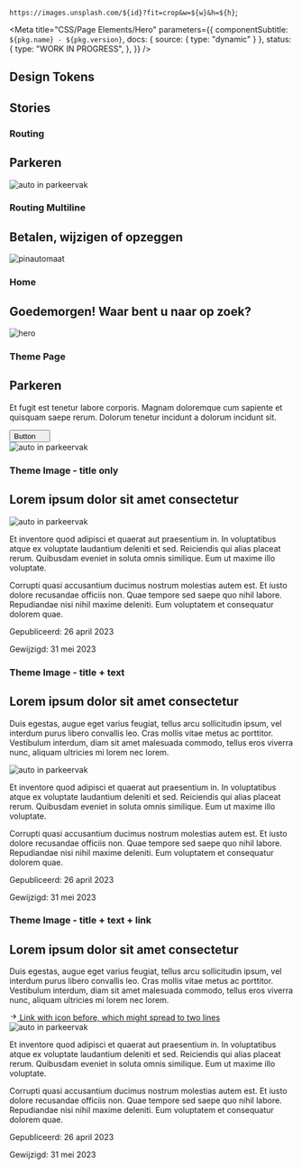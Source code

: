
  `https://images.unsplash.com/${id}?fit=crop&w=${w}&h=${h}`;

<Meta
  title="CSS/Page Elements/Hero"
  parameters={{
    componentSubtitle: `${pkg.name} - ${pkg.version}`,
    docs: { source: { type: "dynamic" } },
    status: {
      type: "WORK IN PROGRESS",
    },
  }}
/>

<Description markdown={readme} />

## Design Tokens

<DesignTokenDocBlock categoryName="Hero" viewType="table" />

## Stories

### Routing

<Canvas>
  <Story name="Routing">
    <section className="denhaag-hero denhaag-hero--routing">
      <div className="denhaag-hero__grid denhaag-container">
        <div className="denhaag-hero__content">
          <h1 className="denhaag-hero__title utrecht-heading-1">Parkeren</h1>
        </div>
      </div>
      <img
        className="denhaag-hero__image"
        src={heroImage(400, 560, "photo-1470224114660-3f6686c562eb")}
        alt="auto in parkeervak"
      />
    </section>
  </Story>
</Canvas>

### Routing Multiline

<Canvas>
  <Story name="Routing Multiline">
    <section className="denhaag-hero denhaag-hero--routing">
      <div className="denhaag-hero__grid denhaag-container">
        <div className="denhaag-hero__content">
          <h1 className="denhaag-hero__title utrecht-heading-1">Betalen, wijzigen of opzeggen</h1>
        </div>
      </div>
      <img
        className="denhaag-hero__image"
        src={heroImage(400, 560, "photo-1634733988138-bf2c3a2a13fa")}
        alt="pinautomaat"
      />
    </section>
  </Story>
</Canvas>

### Home

<Canvas>
  <Story name="Home">
    <section className="denhaag-hero denhaag-hero--home">
      <div className="denhaag-hero__grid denhaag-container">
        <div className="denhaag-hero__content">
          <h1 className="denhaag-hero__title utrecht-heading-1">
            <strong>Goedemorgen!</strong> Waar bent u naar op zoek?
          </h1>
        </div>
      </div>
      <img className="denhaag-hero__image" src={heroImage(800, 800)} alt="hero" />
    </section>
  </Story>
</Canvas>

### Theme Page

<Canvas>
  <Story name="Theme Page">
    <section className="denhaag-hero denhaag-hero--theme-page">
      <div className="denhaag-hero__container">
        <div className="denhaag-hero__content">
          <h1 className="denhaag-hero__title utrecht-heading-1">Parkeren</h1>
          <p className="utrecht-paragraph denhaag-hero__text">
            Et fugit est tenetur labore corporis. Magnam doloremque cum sapiente et quisquam saepe rerum. Dolorum
            tenetur incidunt a dolorum incidunt sit.
          </p>
          <button className="denhaag-button denhaag-button--end-icon">
            Button
            <span className="denhaag-button__icon">
              <svg
                aria-hidden="true"
                className="denhaag-icon"
                width="1em"
                height="1em"
                viewBox="0 0 24 24"
                fill="none"
                xmlns="http://www.w3.org/2000/svg"
              >
                <path d="M5.79289 8.29289C6.18342 7.90237 6.81658 7.90237 7.20711 8.29289L12.5 13.5858L17.7929 8.29289C18.1834 7.90237 18.8166 7.90237 19.2071 8.29289C19.5976 8.68342 19.5976 9.31658 19.2071 9.70711L13.2071 15.7071C12.8166 16.0976 12.1834 16.0976 11.7929 15.7071L5.79289 9.70711C5.40237 9.31658 5.40237 8.68342 5.79289 8.29289Z" />
              </svg>
            </span>
          </button>
        </div>
      </div>
      <img
        className="denhaag-hero__image"
        src={heroImage(400, 560, "photo-1470224114660-3f6686c562eb")}
        alt="auto in parkeervak"
      />
    </section>
  </Story>
</Canvas>

### Theme Image - title only

<Canvas>
  <Story name="Theme Image - title only">
    <section className="denhaag-hero denhaag-hero--theme-page denhaag-hero--theme-image">
      <div className="denhaag-hero__container">
        <div className="denhaag-hero__content">
          <h1 className="denhaag-hero__title utrecht-heading-1">Lorem ipsum dolor sit amet consectetur </h1>
        </div>
      </div>
      <img
        className="denhaag-hero__image"
        src="https://images.unsplash.com/photo-1593439426324-71b3f44ca9ee?ixlib=rb-4.0.3&ixid=MnwxMjA3fDB8MHxwaG90by1wYWdlfHx8fGVufDB8fHx8&auto=format&fit=crop&w=2340&q=80"
        alt="auto in parkeervak"
      />
    </section>
    <section className="page-container page-container--has-columns-first">
      <div className="page-container__columns">
        <section className="denhaag-columns denhaag-columns--single">
          <div className="denhaag-column">
            <p className="utrecht-paragraph">
              Et inventore quod adipisci et quaerat aut praesentium in. In voluptatibus atque ex voluptate laudantium
              deleniti et sed. Reiciendis qui alias placeat rerum. Quibusdam eveniet in soluta omnis similique. Eum ut
              maxime illo voluptate.
            </p>
            <p className="utrecht-paragraph">
              Corrupti quasi accusantium ducimus nostrum molestias autem est. Et iusto dolore recusandae officiis non.
              Quae tempore sed saepe quo nihil labore. Repudiandae nisi nihil maxime deleniti. Eum voluptatem et
              consequatur dolorem quae.
            </p>
          </div>
        </section>
        <div className="denhaag-article-meta denhaag-article-meta--responsive">
          <p className="denhaag-article-meta__item">Gepubliceerd: 26 april 2023</p>
          <p className="denhaag-article-meta__item">Gewijzigd: 31 mei 2023</p>
        </div>
      </div>
    </section>
  </Story>
</Canvas>

### Theme Image - title + text

<Canvas>
  <Story name="Theme Image - title + text">
    <section className="denhaag-hero denhaag-hero--theme-page denhaag-hero--theme-image">
      <div className="denhaag-hero__container">
        <div className="denhaag-hero__content">
          <h1 className="denhaag-hero__title utrecht-heading-1">Lorem ipsum dolor sit amet consectetur </h1>
          <p className="utrecht-paragraph denhaag-hero__text">
            Duis egestas, augue eget varius feugiat, tellus arcu sollicitudin ipsum, vel interdum purus libero convallis
            leo. Cras mollis vitae metus ac porttitor. Vestibulum interdum, diam sit amet malesuada commodo, tellus eros
            viverra nunc, aliquam ultricies mi lorem nec lorem.
          </p>
        </div>
      </div>
      <img
        className="denhaag-hero__image"
        src="https://images.unsplash.com/photo-1593439426324-71b3f44ca9ee?ixlib=rb-4.0.3&ixid=MnwxMjA3fDB8MHxwaG90by1wYWdlfHx8fGVufDB8fHx8&auto=format&fit=crop&w=2340&q=80"
        alt="auto in parkeervak"
      />
    </section>
    <section className="page-container page-container--has-columns-first">
      <div className="page-container__columns">
        <section className="denhaag-columns denhaag-columns--single">
          <div className="denhaag-column">
            <p className="utrecht-paragraph">
              Et inventore quod adipisci et quaerat aut praesentium in. In voluptatibus atque ex voluptate laudantium
              deleniti et sed. Reiciendis qui alias placeat rerum. Quibusdam eveniet in soluta omnis similique. Eum ut
              maxime illo voluptate.
            </p>
            <p className="utrecht-paragraph">
              Corrupti quasi accusantium ducimus nostrum molestias autem est. Et iusto dolore recusandae officiis non.
              Quae tempore sed saepe quo nihil labore. Repudiandae nisi nihil maxime deleniti. Eum voluptatem et
              consequatur dolorem quae.
            </p>
          </div>
        </section>
        <div className="denhaag-article-meta denhaag-article-meta--responsive">
          <p className="denhaag-article-meta__item">Gepubliceerd: 26 april 2023</p>
          <p className="denhaag-article-meta__item">Gewijzigd: 31 mei 2023</p>
        </div>
      </div>
    </section>
  </Story>
</Canvas>

### Theme Image - title + text + link

<Canvas>
  <Story name="Theme Image - title + text + link">
    <section className="denhaag-hero denhaag-hero--theme-page denhaag-hero--theme-image">
      <div className="denhaag-hero__container">
        <div className="denhaag-hero__content">
          <h1 className="denhaag-hero__title utrecht-heading-1">Lorem ipsum dolor sit amet consectetur </h1>
          <p className="utrecht-paragraph denhaag-hero__text">
            Duis egestas, augue eget varius feugiat, tellus arcu sollicitudin ipsum, vel interdum purus libero convallis
            leo. Cras mollis vitae metus ac porttitor. Vestibulum interdum, diam sit amet malesuada commodo, tellus eros
            viverra nunc, aliquam ultricies mi lorem nec lorem.
          </p>
          <a
            href="#example-link"
            tabIndex="0"
            className="denhaag-link denhaag-link--with-icon denhaag-link--with-icon-start"
          >
            <span className="denhaag-link__icon">
              <svg
                width="1em"
                height="1em"
                viewBox="0 0 24 24"
                fill="none"
                xmlns="http://www.w3.org/2000/svg"
                className="denhaag-icon"
                focusable="false"
                aria-hidden="true"
                shapeRendering="auto"
              >
                <path
                  d="M12.2929 5.29289C12.6834 4.90237 13.3166 4.90237 13.7071 5.29289L19.7071 11.2929C19.8946 11.4804 20 11.7348 20 12C20 12.2652 19.8946 12.5196 19.7071 12.7071L13.7071 18.7071C13.3166 19.0976 12.6834 19.0976 12.2929 18.7071C11.9024 18.3166 11.9024 17.6834 12.2929 17.2929L16.5858 13L5 13C4.44772 13 4 12.5523 4 12C4 11.4477 4.44772 11 5 11L16.5858 11L12.2929 6.70711C11.9024 6.31658 11.9024 5.68342 12.2929 5.29289Z"
                  fill="currentColor"
                />
              </svg>
            </span>
            <span className="denhaag-link__label">Link with icon before, which might spread to two lines</span>
          </a>
        </div>
      </div>
      <img
        className="denhaag-hero__image"
        src="https://images.unsplash.com/photo-1593439426324-71b3f44ca9ee?ixlib=rb-4.0.3&ixid=MnwxMjA3fDB8MHxwaG90by1wYWdlfHx8fGVufDB8fHx8&auto=format&fit=crop&w=2340&q=80"
        alt="auto in parkeervak"
      />
    </section>
    <section className="page-container page-container--has-columns-first">
      <div className="page-container__columns">
        <section className="denhaag-columns denhaag-columns--single">
          <div className="denhaag-column">
            <p className="utrecht-paragraph">
              Et inventore quod adipisci et quaerat aut praesentium in. In voluptatibus atque ex voluptate laudantium
              deleniti et sed. Reiciendis qui alias placeat rerum. Quibusdam eveniet in soluta omnis similique. Eum ut
              maxime illo voluptate.
            </p>
            <p className="utrecht-paragraph">
              Corrupti quasi accusantium ducimus nostrum molestias autem est. Et iusto dolore recusandae officiis non.
              Quae tempore sed saepe quo nihil labore. Repudiandae nisi nihil maxime deleniti. Eum voluptatem et
              consequatur dolorem quae.
            </p>
          </div>
        </section>
        <div className="denhaag-article-meta denhaag-article-meta--responsive">
          <p className="denhaag-article-meta__item">Gepubliceerd: 26 april 2023</p>
          <p className="denhaag-article-meta__item">Gewijzigd: 31 mei 2023</p>
        </div>
      </div>
    </section>
  </Story>
</Canvas>
